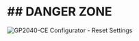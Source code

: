 # ## DANGER ZONE

![GP2040-CE Configurator - Reset Settings](../../assets/images/gpc-reset-settings.png)
